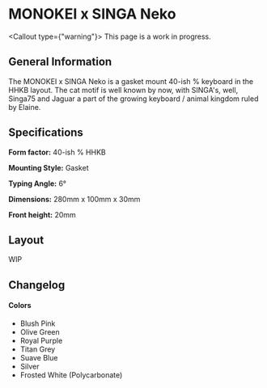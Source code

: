 
# MONOKEI x SINGA Neko

<Callout type={"warning"}>
    This page is a work in progress.
</Callout>

## General Information
The MONOKEI x SINGA Neko is a gasket mount 40-ish % keyboard in the HHKB layout. The cat motif is well known by now, with SINGA's, well, Singa75 and Jaguar a part of the growing keyboard / animal kingdom ruled by Elaine.

## Specifications
**Form factor:** 40-ish % HHKB

**Mounting Style:** Gasket

**Typing Angle:** 6°

**Dimensions:** 280mm x 100mm x 30mm

**Front height:** 20mm

## Layout
WIP

## Changelog
#### Colors
- Blush Pink
- Olive Green
- Royal Purple
- Titan Grey
- Suave Blue
- Silver
- Frosted White (Polycarbonate)